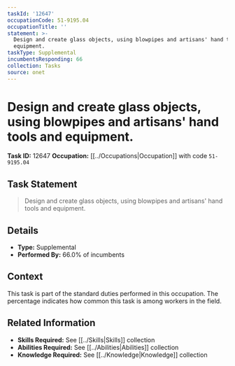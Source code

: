 ```yaml
---
taskId: '12647'
occupationCode: 51-9195.04
occupationTitle: ''
statement: >-
  Design and create glass objects, using blowpipes and artisans' hand tools and
  equipment.
taskType: Supplemental
incumbentsResponding: 66
collection: Tasks
source: onet
---
```

# Design and create glass objects, using blowpipes and artisans' hand tools and equipment.

**Task ID:** 12647
**Occupation:** [[../Occupations|Occupation]] with code `51-9195.04`

## Task Statement

> Design and create glass objects, using blowpipes and artisans' hand tools and equipment.

## Details

- **Type:** Supplemental
- **Performed By:** 66.0% of incumbents

## Context

This task is part of the standard duties performed in this occupation. The percentage indicates how common this task is among workers in the field.

## Related Information

- **Skills Required:** See [[../Skills|Skills]] collection
- **Abilities Required:** See [[../Abilities|Abilities]] collection
- **Knowledge Required:** See [[../Knowledge|Knowledge]] collection
